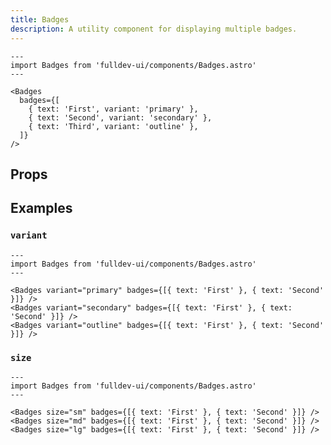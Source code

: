 ```yaml
---
title: Badges
description: A utility component for displaying multiple badges.
---
```



```astro live
---
import Badges from 'fulldev-ui/components/Badges.astro'
---

<Badges
  badges={[
    { text: 'First', variant: 'primary' },
    { text: 'Second', variant: 'secondary' },
    { text: 'Third', variant: 'outline' },
  ]}
/>
```

## Props

<Props />

## Examples

### `variant`

```astro live
---
import Badges from 'fulldev-ui/components/Badges.astro'
---

<Badges variant="primary" badges={[{ text: 'First' }, { text: 'Second' }]} />
<Badges variant="secondary" badges={[{ text: 'First' }, { text: 'Second' }]} />
<Badges variant="outline" badges={[{ text: 'First' }, { text: 'Second' }]} />
```

### `size`

```astro live
---
import Badges from 'fulldev-ui/components/Badges.astro'
---

<Badges size="sm" badges={[{ text: 'First' }, { text: 'Second' }]} />
<Badges size="md" badges={[{ text: 'First' }, { text: 'Second' }]} />
<Badges size="lg" badges={[{ text: 'First' }, { text: 'Second' }]} />
```
